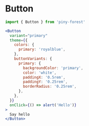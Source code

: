 
# Button

```js
import { Button } from 'piny-forest'
```

```jsx live
<Button
  variant="primary"
  theme={{
    colors: {
      primary: 'royalblue',
    },
    buttonVariants: {
      primary: {
        backgroundColor: 'primary',
        color: 'white',
        paddingX: '0.5rem',
        paddingY: '0.25rem',
        borderRadius: '0.25rem',
      },
    },
  }}
  onClick={() => alert('Hello')}
>
  Say hello
</Button>
```
